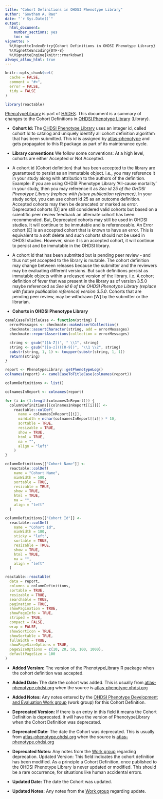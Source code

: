 ```yaml
---
title: "Cohort Definitions in OHDSI Phenotype Library"
author: "Gowtham A. Rao"
date: "`r Sys.Date()`"
output:
  html_document:
    number_sections: yes
    toc: no     
vignette: >
  %\VignetteIndexEntry{Cohort Definitions in OHDSI Phenotype Library}
  %\VignetteEncoding{UTF-8}    
  %\VignetteEngine{knitr::rmarkdown}
always_allow_html: true
---
```


```r
knitr::opts_chunk$set(
  cache = FALSE,
  comment = "#>",
  error = FALSE,
  tidy = FALSE
)

library(reactable)
```

[PhenotypeLibrary](https://github.com/OHDSI/PhenotypeLibrary) is part of [HADES](https://ohdsi.github.io/Hades/). This document is a summary of changes to the Cohort Definitions in [OHDSI Phenotype Library](https://github.com/OHDSI/PhenotypeLibrary) (Library).


* **Cohort Id:** 
The [OHDSI Phenotype Library](https://github.com/OHDSI/PhenotypeLibrary) uses an integer id, called cohort Id to catalog and uniquely identify all cohort definition algorithm that has been submitted. This id is assigned by [atlas-phenotype](atlas-phenotype.ohdsi.org) and gets propagated to this R package as part of its maintenance cycle. 

* **Library conventions** We follow some conventions: At a high level, cohorts are either Accepted or Not Accepted. 
- A cohort id (Cohort definition) that has been accepted to the library are guaranteed to persist as an immutable object. i.e., you may reference it in your study along with attribution to the authors of the definition. Example: if you are using OHDSI Phenotype Library 'All-cause mortality' in your study, then you may reference it as *See id 25 of the OHDSI Phenotype Library (replace with future publication reference)*. In your study script, you can use cohort id 25 as an outcome definition. Accepted cohorts may then be deprecated or marked as error. Deprecated cohorts [D] are still considered valid cohorts but based on a scientific peer review feedback an alternate cohort has been recommended. But, Deprecated cohorts may still be used in OHDSI studies. It will continue to be immutable and is referenceable. An Error cohort [E] is an accepted cohort that is known to have an error. This is equivalent to a soft delete and such cohorts should not be used in OHDSI studies. However, since it is an accepted cohort, it will continue to persist and be immutable in the OHDSI library.
- A cohort id that has been submitted but is pending peer review - and thus not yet accepted to the library is mutable. The cohort definition may change between releases because the submitter and the reviewers may be evaluating different versions. But such definitions persist as immutable objects within a released version of the library. i.e. A cohort definition of fever that was present in the library as of version 3.5.0 maybe referenced as *See id 6 of the OHDSI Phenotype Library (replace with future publication reference) version 3.5.0*.  Cohorts that are pending peer review, may be withdrawn [W] by the submitter or the librarian. 

* **Cohorts in OHDSI Phenotype Library**
```r
camelCaseToTitleCase <- function(string) {
  errorMessages <- checkmate::makeAssertCollection()
  checkmate::assertCharacter(string, add = errorMessages)
  checkmate::reportAssertions(collection = errorMessages)

  string <- gsub("([A-Z])", " \\1", string)
  string <- gsub("([a-z])([0-9])", "\\1 \\2", string)
  substr(string, 1, 1) <- toupper(substr(string, 1, 1))
  return(string)
}

report <- PhenotypeLibrary::getPhenotypeLog()
colnames(report) <- camelCaseToTitleCase(colnames(report))

columnDefinitions <- list()

colnamesInReport <- colnames(report)

for (i in (1:length(colnamesInReport))) {
  columnDefinitions[[colnamesInReport[[i]]]] <-
    reactable::colDef(
      name = colnamesInReport[[i]],
      minWidth = nchar(colnamesInReport[[i]]) * 10,
      sortable = TRUE,
      resizable = TRUE,
      show = TRUE,
      html = TRUE,
      na = "",
      align = "left"
    )
}

columnDefinitions[["Cohort Name"]] <-
  reactable::colDef(
    name = "Cohort Name",
    minWidth = 500,
    sortable = TRUE,
    resizable = TRUE,
    show = TRUE,
    html = TRUE,
    na = "",
    align = "left"
  )

columnDefinitions[["Cohort Id"]] <-
  reactable::colDef(
    name = "Cohort Id",
    minWidth = 100,
    sticky = "left",
    sortable = TRUE,
    resizable = TRUE,
    show = TRUE,
    html = TRUE,
    na = "",
    align = "left"
  )
```

```r
reactable::reactable(
  data = report,
  columns = columnDefinitions,
  sortable = TRUE,
  resizable = TRUE,
  searchable = TRUE,
  pagination = TRUE,
  showPagination = TRUE,
  showPageInfo = TRUE,
  striped = TRUE,
  compact = FALSE,
  wrap = FALSE,
  showSortIcon = TRUE,
  showSortable = TRUE,
  fullWidth = TRUE,
  showPageSizeOptions = TRUE,
  pageSizeOptions = c(10, 20, 50, 100, 1000),
  defaultPageSize = 100
)
```



* **Added Version:** The version of the PhenotypeLibrary R package when the cohort definition was accepted.

* **Added Date:** The date the cohort was added. This is usually from [atlas-phenotype.ohdsi.org](https://atlas-phenotype.ohdsi.org/#/home) when the source is [atlas-phenotype.ohdsi.org](https://atlas-phenotype.ohdsi.org/#/home)

* **Added Notes:** Any notes entered by the [OHDSI Phenotype Development and Evaluation Work group](https://teams.microsoft.com/l/team/19%3a66a11855657c46918723073bff9e36f1%40thread.tacv2/conversations?groupId=b464dca0-06d1-477c-b66d-11827e4d0412&tenantId=a30f0094-9120-4aab-ba4c-e5509023b2d5) (work group) for this Cohort Definition.

* **Deprecated Version:** If there is an entry in this field it means the Cohort Definition is deprecated. It will have the version of PhenotypeLibrary when the Cohort Definition was deprecated.

* **Deprecated Date:** The date the Cohort was deprecated. This is usually from [atlas-phenotype.ohdsi.org](https://atlas-phenotype.ohdsi.org/#/home) when the source is [atlas-phenotype.ohdsi.org](https://atlas-phenotype.ohdsi.org/#/home)

* **Deprecated Notes:** Any notes from the [Work group](https://teams.microsoft.com/l/team/19%3a66a11855657c46918723073bff9e36f1%40thread.tacv2/conversations?groupId=b464dca0-06d1-477c-b66d-11827e4d0412&tenantId=a30f0094-9120-4aab-ba4c-e5509023b2d5) regarding deprecation. 
Updated Version: This field indicates the cohort definition has been modified. As a principle a Cohort Definition, once published to the OHDSI Phenotype Library is never updated or modified. This should be a rare occurrence, for situations like human accidental errors.

* **Updated Date:** The date the Cohort was updated.

* **Updated Notes:** Any notes from the [Work group](https://teams.microsoft.com/l/team/19%3a66a11855657c46918723073bff9e36f1%40thread.tacv2/conversations?groupId=b464dca0-06d1-477c-b66d-11827e4d0412&tenantId=a30f0094-9120-4aab-ba4c-e5509023b2d5) regarding update.


